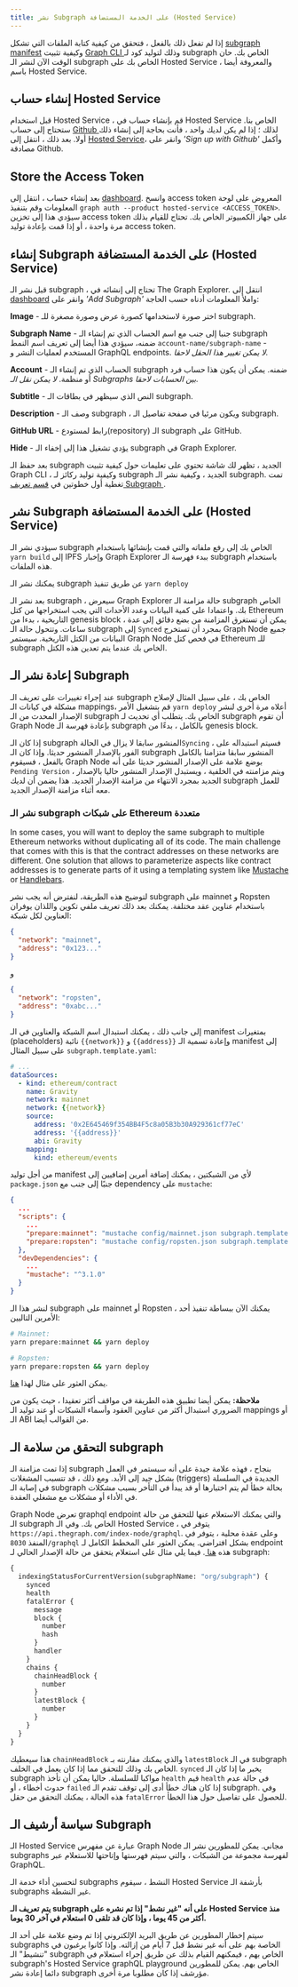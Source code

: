 ```yaml
---
title: نشر Subgraph على الخدمة المستضافة (Hosted Service)
---
```


إذا لم تفعل ذلك بالفعل ، فتحقق من كيفية كتابة الملفات التي تشكل [subgraph manifest](/developer/create-subgraph-hosted#the-subgraph-manifest) وكيفية تثبيت [ Graph CLI ](https://github.com/graphprotocol/graph-cli) وذلك لتوليد كود لـ subgraph الخاص بك. حان الوقت الآن لنشر الـ subgraph الخاص بك على Hosted Service ، والمعروفة أيضا باسم Hosted Service.

## إنشاء حساب Hosted Service

قبل استخدام Hosted Service ، قم بإنشاء حساب في Hosted Service الخاص بنا. ستحتاج إلى حساب [ Github ](https://github.com/) لذلك ؛ إذا لم يكن لديك واحد ، فأنت بحاجة إلى إنشاء ذلك أولا. بعد ذلك ، انتقل إلى [Hosted Service](https://thegraph.com/hosted-service/)، وانقر على _'Sign up with Github'_ وأكمل مصادقة Github.

## Store the Access Token

بعد إنشاء حساب ، انتقل إلى [dashboard](https://thegraph.com/hosted-service/dashboard). وانسخ access token المعروض على لوحة المعلومات وقم بتنفيذ `graph auth --product hosted-service <ACCESS_TOKEN>`. سيؤدي هذا إلى تخزين access token على جهاز الكمبيوتر الخاص بك. تحتاج للقيام بذلك مرة واحدة ، أو إذا قمت بإعادة توليد access token.

## إنشاء Subgraph على الخدمة المستضافة (Hosted Service)

قبل نشر الـ subgraph ، تحتاج إلى إنشائه في The Graph Explorer. انتقل إلى [dashboard](https://thegraph.com/hosted-service/dashboard) وانقر على _'Add Subgraph'_ واملأ المعلومات أدناه حسب الحاجة:

**Image** - اختر صورة لاستخدامها كصورة عرض وصورة مصغرة للـ subgraph.

**Subgraph Name** - جنبا إلى جنب مع اسم الحساب الذي تم إنشاء الـ subgraph ضمنه، سيؤدي هذا أيضا إلى تعريف اسم النمط `account-name/subgraph-name` - المستخدم لعمليات النشر و GraphQL endpoints. _لا يمكن تغيير هذا الحقل لاحقا._

**Account** - الحساب الذي تم إنشاء الـ subgraph ضمنه. يمكن أن يكون هذا حساب فرد أو منظمة. _لا يمكن نقل الـ Subgraphs بين الحسابات لاحقا._

**Subtitle** - النص الذي سيظهر في بطاقات الـ subgraph.

**Description** - وصف الـ subgraph ، ويكون مرئيا في صفحة تفاصيل الـ subgraph.

**GitHub URL** - رابط لمستودع(repository) الـ subgraph على GitHub.

**Hide** - يؤدي تشغيل هذا إلى إخفاء الـ subgraph في Graph Explorer.

بعد حفظ الـ subgraph الجديد ، تظهر لك شاشة تحتوي على تعليمات حول كيفية تثبيت Graph CLI ، وكيفية توليد ركائز لـ subgraph الجديد ، وكيفية نشر الـ subgraph. تمت تغطية أول خطوتين في [ قسم تعريف Subgraph ](/developer/define-subgraph-hosted).

## نشر Subgraph على الخدمة المستضافة (Hosted Service)

سيؤدي نشر الـ subgraph الخاص بك إلى رفع ملفاته والتي قمت بإنشائها باستخدام `yarn build` إلى IPFS وإخبار Graph Explorer ببدء فهرسة الـ subgraph باستخدام هذه الملفات.

يمكنك نشر الـ subgraph عن طريق تنفيذ `yarn deploy`

بعد نشر الـ subgraph ، سيعرض Graph Explorer حالة مزامنة الـ subgraph الخاص بك. واعتمادا على كمية البيانات وعدد الأحداث التي يجب استخراجها من كتل Ethereum التاريخية ، بدءا من genesis block ، يمكن أن تستغرق المزامنة من بضع دقائق إلى عدة ساعات. وتتحول حالة الـ subgraph إلى `Synced` بمجرد أن تستخرج Graph Node جميع البيانات من الكتل التاريخية. سيستمر Graph Node في فحص كتل Ethereum للـ subgraph الخاص بك عندما يتم تعدين هذه الكتل.

## إعادة نشر الـ Subgraph

عند إجراء تغييرات على تعريف الـ subgraph الخاص بك ، على سبيل المثال لإصلاح مشكلة في كيانات الـ mappings، قم بتشغيل الأمر `yarn deploy` أعلاه مرة أخرى لنشر الإصدار المحدث من الـ subgraph الخاص بك. يتطلب أي تحديث لـ subgraph أن تقوم Graph Node بإعادة فهرسة الـ subgraph بالكامل ، بدءًا من genesis block.

إذا كان الـ subgraph المنشور سابقا لا يزال في الحالة`Syncing` ، فسيتم استبداله على الفور بالإصدار المنشور حديثا. وإذا كان الـ subgraph المنشور سابقا متزامنا بالكامل بالفعل ، فسيقوم Graph Node بوضع علامة على الإصدار المنشور حديثا على أنه `Pending Version` ، ويتم مزامنته في الخلفية ، ويستبدل الإصدار المنشور حاليا بالإصدار الجديد بمجرد الانتهاء من مزامنة الإصدار الجديد. هذا يضمن أن لديك subgraph للعمل معه أثناء مزامنة الإصدار الجديد.

### نشر الـ subgraph على شبكات Ethereum متعددة

In some cases, you will want to deploy the same subgraph to multiple Ethereum networks without duplicating all of its code. The main challenge that comes with this is that the contract addresses on these networks are different. One solution that allows to parameterize aspects like contract addresses is to generate parts of it using a templating system like [Mustache](https://mustache.github.io/) or [Handlebars](https://handlebarsjs.com/).

لتوضيح هذه الطريقة، لنفترض أنه يجب نشر subgraph على mainnet و Ropsten باستخدام عناوين عقد مختلفة. يمكنك بعد ذلك تعريف ملفي تكوين واللذان يوفران العناوين لكل شبكة:

```json
{
  "network": "mainnet",
  "address": "0x123..."
}
```

و

```json
{
  "network": "ropsten",
  "address": "0xabc..."
}
```

إلى جانب ذلك ، يمكنك استبدال اسم الشبكة والعناوين في الـ manifest بمتغيرات (placeholders) نائبة ` {{network}} ` و ` {{address}} ` وإعادة تسمية الـ manifest إلى على سبيل المثال ` subgraph.template.yaml `:

```yaml
# ...
dataSources:
  - kind: ethereum/contract
    name: Gravity
    network: mainnet
    network: {{network}}
    source:
      address: '0x2E645469f354BB4F5c8a05B3b30A929361cf77eC'
      address: '{{address}}'
      abi: Gravity
    mapping:
      kind: ethereum/events
```

من أجل توليد manifest لأي من الشبكتين ، يمكنك إضافة أمرين إضافيين إلى ` package.json ` جنبًا إلى جنب مع dependency على ` mustache `:

```json
{
  ...
  "scripts": {
    ...
    "prepare:mainnet": "mustache config/mainnet.json subgraph.template.yaml > subgraph.yaml",
    "prepare:ropsten": "mustache config/ropsten.json subgraph.template.yaml > subgraph.yaml"
  },
  "devDependencies": {
    ...
    "mustache": "^3.1.0"
  }
}
```

لنشر هذا الـ subgraph على mainnet أو Ropsten ، يمكنك الآن ببساطة تنفيذ أحد الأمرين التاليين:

```sh
# Mainnet:
yarn prepare:mainnet && yarn deploy

# Ropsten:
yarn prepare:ropsten && yarn deploy
```

يمكن العثور على مثال لهذا [هنا](https://github.com/graphprotocol/example-subgraph/tree/371232cf68e6d814facf5e5413ad0fef65144759).

**ملاحظة:** يمكن أيضا تطبيق هذه الطريقة في مواقف أكثر تعقيدا ، حيث يكون من الضروري استبدال أكثر من عناوين العقود وأسماء الشبكات أو عند توليد الـ mappings أو الـ ABI من القوالب أيضا.

## التحقق من سلامة الـ subgraph

إذا تمت مزامنة الـ subgraph بنجاح ، فهذه علامة جيدة على أنه سيستمر في العمل بشكل جيد إلى الأبد. ومع ذلك ، قد تتسبب المشغلات (triggers) الجديدة في السلسلة في إصابة الـ subgraph بحالة خطأ لم يتم اختبارها أو قد يبدأ في التأخر بسبب مشكلات في الأداء أو مشكلات مع مشغلي العقدة.

Graph Node تعرض graphql endpoint والتي يمكنك الاستعلام عنها للتحقق من حالة الـ subgraph الخاص بك. وفي الـ Hosted Service ، يتوفر في `https://api.thegraph.com/index-node/graphql`. وعلى عقدة محلية ، يتوفر في المنفذ `8030/graphql` بشكل افتراضي. يمكن العثور على المخطط الكامل لـ endpoint هذه [ هنا ](https://github.com/graphprotocol/graph-node/blob/master/server/index-node/src/schema.graphql). فيما يلي مثال على استعلام يتحقق من حالة الإصدار الحالي لـ subgraph:

```graphql
{
  indexingStatusForCurrentVersion(subgraphName: "org/subgraph") {
    synced
    health
    fatalError {
      message
      block {
        number
        hash
      }
      handler
    }
    chains {
      chainHeadBlock {
        number
      }
      latestBlock {
        number
      }
    }
  }
}
```

هذا سيعطيك ` chainHeadBlock ` والذي يمكنك مقارنته بـ ` latestBlock ` في الـ subgraph الخاص بك وذلك للتحقق مما إذا كان يعمل في الخلف. `synced` يخبر ما إذا كان الـ subgraph مواكبا للسلسلة. حاليا يمكن أن تأخذ ` health ` قيم ` health ` في حالة عدم حدوث أخطاء ، أو `failed` إذا كان هناك خطأ أدى إلى توقف تقدم الـ subgraph. وفي هذه الحالة ، يمكنك التحقق من حقل `fatalError` للحصول على تفاصيل حول هذا الخطأ.

## سياسة أرشيف الـ Subgraph

الـ Hosted Service عبارة عن مفهرس Graph Node مجاني. يمكن للمطورين نشر الـ subgraphs لفهرسة مجموعة من الشبكات ، والتي سيتم فهرستها وإتاحتها للاستعلام عبر GraphQL.

لتحسين أداء خدمة الـ subgraphs النشط ، سيقوم Hosted Service بأرشفة الـ subgraphs غير النشطة.

**يتم تعريف الـ subgraph على أنه "غير نشط" إذا تم نشره على Hosted Service منذ أكثر من 45 يوما ، وإذا كان قد تلقى 0 استعلام في آخر 30 يوما.**

سيتم إخطار المطورين عن طريق البريد الإلكتروني إذا تم وضع علامة على أحد الـ subgraphs الخاصة بهم على أنه غير نشط قبل 7 أيام من إزالته. وإذا كانوا يرغبون في "تنشيط" الـ subgraph الخاص بهم ، فيمكنهم القيام بذلك عن طريق إجراء استعلام في subgraph's Hosted Service graphQL playground الخاص بهم. يمكن للمطورين دائما إعادة نشر subgraph مؤرشف إذا كان مطلوبا مرة أخرى.
